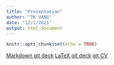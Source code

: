 ```yaml
---
title: "Presentation"
author: "TK VANG"
date: "12/2/2021"
output: html_document
---
```


  ```r
knitr::opts_chunk$set(echo = TRUE)
```

[Markdown git deck](https://stat850-unl.github.io/11-presentation-joseguilhermecpp/tks_presentation.pdf)
[LaTeX git deck](https://stat850-unl.github.io/11-presentation-tkvang2/tks_presentation.html)
[git CV](https://stat850-unl.github.io/11-presentation-tkvang2/blob/master/resume_vangtk.12.10.2021.pdf)
